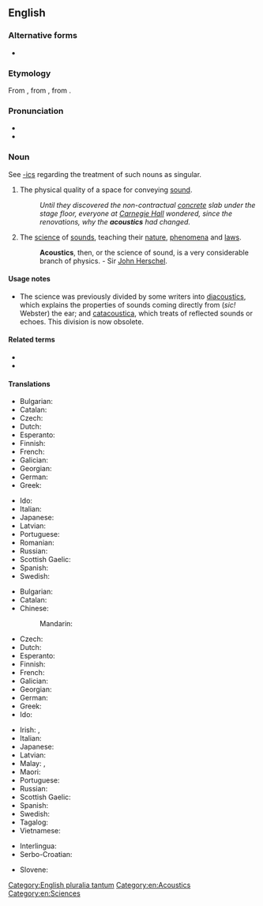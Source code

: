 ==English==

===Alternative forms===
* {{l|en|acousticks}} {{qualifier|obsolete}}

===Etymology===
From {{etyl|fr|en}} {{m|fr|acoustique}}, from {{etyl|grc|en}} {{m|grc|ἀκουστικός}}, from {{m|grc|ἀκούω||to hear}}.

===Pronunciation===
* {{IPA|/əˈkuːstɪks/|lang=en}}
* {{audio|en-us-acoustics.ogg|Audio (US)|lang=en}}

===Noun===
{{en-noun|-}}
See [[-ics]] regarding the treatment of such nouns as singular.

# The physical quality of a space for conveying [[sound]].
#: ''Until they discovered the non-contractual [[concrete]] slab under the stage floor, everyone at [[Wikipedia:Carnegie Hall|Carnegie Hall]] wondered, since the renovations, why the '''acoustics''' had changed.''
# {{lb|en|physics}} The [[science]] of [[sound]]s, teaching their [[nature]], [[phenomena]] and [[laws]].
#: '''Acoustics''', then, or the science of sound, is a very considerable branch of physics. - Sir [[Wikipedia:John Herschel|John Herschel]].

====Usage notes====
* The science was previously divided by some writers into [[diacoustics]], which explains the properties of sounds coming directly from (''sic!'' Webster) the ear; and [[catacoustica]], which treats of reflected sounds or echoes. This division is now obsolete.

====Related terms====
* {{l|en|acoustic}}
* {{l|en|mechanical wave}}

====Translations====
{{trans-top|quality of a space for doing music}}
* Bulgarian: {{t+|bg|акустика}}
* Catalan: {{t|ca|acústica|f}}
* Czech: {{t+|cs|akustika|f}}
* Dutch: {{t+|nl|akoestiek|m}}
* Esperanto: {{t|eo|akustiko}}
* Finnish: {{t+|fi|akustiikka}}
* French: {{t+|fr|acoustique|f}}
* Galician: {{t+|gl|acústica|f}}
* Georgian: {{t|ka|აკუსტიკა}}
* German: {{t+|de|Akustik|f}}
* Greek: {{t+|el|ακουστική|f|sc=Grek}}
{{trans-mid}}
* Ido: {{t+|io|akustiko}}
* Italian: {{t+|it|acustica}}
* Japanese: {{t+|ja|音響|tr=onkyō}}
* Latvian: {{t|lv|akustika|f}}
* Portuguese: {{t+|pt|acústica|f}}
* Romanian: {{t+|ro|acustică|f}}
* Russian: {{t+|ru|аку́стика|f}}
* Scottish Gaelic: {{t|gd|fuaimearrachd|f}}
* Spanish: {{t+|es|acústica|f}}
* Swedish: {{t+|sv|akustik|c}}
{{trans-bottom}}

{{trans-top|physics: a science of sounds}}
* Bulgarian: {{t+|bg|акустика}}
* Catalan: {{t|ca|acústica|f}}
* Chinese:
*: Mandarin: {{t+|cmn|声学}}
* Czech: {{t+|cs|akustika|f}}
* Dutch: {{t+|nl|akoestiek|m}}
* Esperanto: {{t|eo|akustiko}}
* Finnish: {{t+|fi|akustiikka}}
* French: {{t+|fr|acoustique|f}}
* Galician: {{t+|gl|acústica|f}}
* Georgian: {{t|ka|აკუსტიკა}}
* German: {{t+|de|Akustik|f}}
* Greek: {{t+|el|ακουστική|f|sc=Grek}}
* Ido: {{t+|io|akustiko}}
{{trans-mid}}
* Irish: {{t|ga|fuaimeolaíocht|f}}, {{t|ga|acústaic|f}}
* Italian: {{t+|it|acustica}}
* Japanese: {{t|ja|音響学|tr=onkyōgaku}}
* Latvian: {{t|lv|akustika|f}}
* Malay: {{t|ms|akustik}}, {{t|ms|kaji bunyi}}
* Maori: {{t|mi|mātai oro}}
* Portuguese: {{t+|pt|acústica|f}}
* Russian: {{t+|ru|аку́стика|f}}
* Scottish Gaelic: {{t|gd|fuaimearrachd|f}}
* Spanish: {{t+|es|acústica|f}}
* Swedish: {{t+|sv|akustik|c}}
* Tagalog: {{t|tl|tunugan}}
* Vietnamese: {{t|vi|âm học}}
{{trans-bottom}}

{{checktrans-top}}
* Interlingua: {{t-check|ia|acustica}}
* Serbo-Croatian: {{t+check|sh|akustika|f}}
{{trans-mid}}
* Slovene: {{t+check|sl|akustika|f}}
{{trans-bottom}}

[[Category:English pluralia tantum]]
[[Category:en:Acoustics]]
[[Category:en:Sciences]]